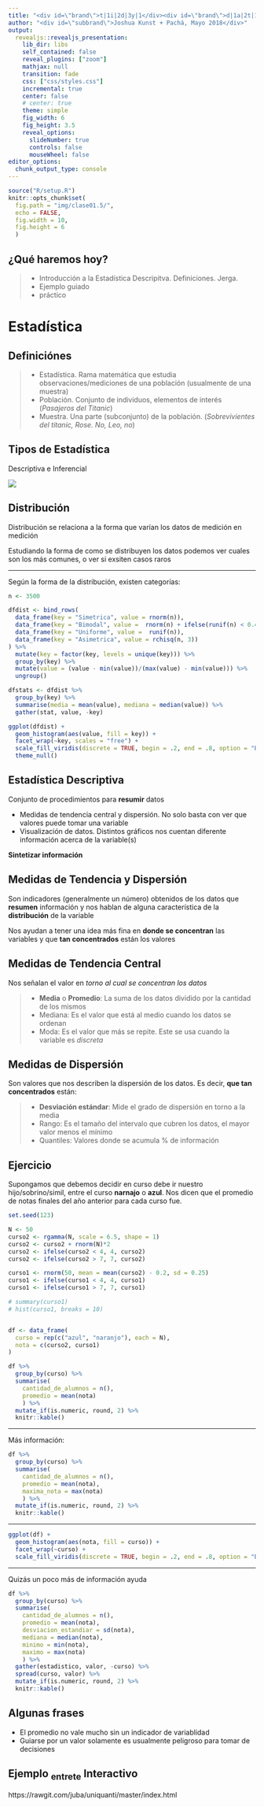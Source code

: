 ```yaml
---
title: "<div id=\"brand\">t|1i|2d|3y|1</div><div id=\"brand\">d|1a|2t|1a|1</div>"
author: "<div id=\"subbrand\">Joshua Kunst + Pachá, Mayo 2018</div>"
output:
  revealjs::revealjs_presentation:
    lib_dir: libs
    self_contained: false
    reveal_plugins: ["zoom"]
    mathjax: null
    transition: fade
    css: ["css/styles.css"]
    incremental: true
    center: false
    # center: true
    theme: simple
    fig_width: 6
    fig_height: 3.5
    reveal_options:
      slideNumber: true
      controls: false
      mouseWheel: false
editor_options: 
  chunk_output_type: console
---
```


```r
source("R/setup.R")
knitr::opts_chunk$set(
  fig.path = "img/clase01.5/",
  echo = FALSE,
  fig.width = 10,
  fig.height = 6
  )
```

## ¿Qué haremos hoy?

> - Introducción a la Estadística Descripitva. Definiciones. Jerga.
> - Ejemplo guiado
> - práctico

# Estadística { .center .white data-background="#2f549e"}

## Definiciónes

> - Estadística. Rama matemática que estudia observaciones/mediciones de una población (usualmente de una muestra)
> - Población. Conjunto de individuos, elementos de interés (_Pasajeros del Titanic_)
> - Muestra. Una parte (subconjunto) de la población. (_Sobrevivientes del titanic, Rose. No, Leo, no_)

## Tipos de Estadística

Descriptiva e Inferencial

![](img/types.png)

## Distribución

Distribución se relaciona a la forma que varían los datos de medición en medición

Estudiando la forma de como se distribuyen los datos podemos ver cuales son los más comunes, o ver si exsiten casos raros

---

Según la forma de la distribución, existen categorías:


```r
n <- 3500

dfdist <- bind_rows(
  data_frame(key = "Simetrica", value = rnorm(n)),
  data_frame(key = "Bimodal", value =  rnorm(n) + ifelse(runif(n) < 0.45, 4, 0)),
  data_frame(key = "Uniforme", value =  runif(n)),
  data_frame(key = "Asimetrica", value = rchisq(n, 3))
) %>%
  mutate(key = factor(key, levels = unique(key))) %>% 
  group_by(key) %>% 
  mutate(value = (value - min(value))/(max(value) - min(value))) %>% 
  ungroup()

dfstats <- dfdist %>% 
  group_by(key) %>% 
  summarise(media = mean(value), mediana = median(value)) %>% 
  gather(stat, value, -key)

ggplot(dfdist) +
  geom_histogram(aes(value, fill = key)) +
  facet_wrap(~key, scales = "free") +
  scale_fill_viridis(discrete = TRUE, begin = .2, end = .8, option = "B") +
  theme_null()
```

## Estadística Descriptiva

Conjunto de procedimientos para __resumir__ datos

- Medidas de tendencia central y dispersión<span class="fragment">. No solo basta con ver que valores puede tomar una variable<span>
- Visualización de datos<span class="fragment">. Distintos gráficos nos cuentan diferente información acerca de la variable(s)<span>

<span class="fragment">__Sintetizar información__<span>


## Medidas de Tendencia y Dispersión

Son indicadores (generalmente un número) obtenidos de los datos 
que __resumen__ información y nos hablan de alguna característica de 
la __distribución__ de la variable

<span class="fragment">Nos ayudan a tener una idea más fina en __donde se concentran__
las variables y que __tan concentrados__ están los valores</span>

## Medidas de Tendencia Central

Nos señalan el valor en _torno al cual se concentran los datos_

>- __Media__ o __Promedio__: La suma de los datos dividido por la cantidad de los mismos
>- Mediana: Es el valor que está al medio cuando los datos se ordenan
>- Moda: Es el valor que más se repite. Este se usa cuando la variable es _discreta_

## Medidas de Dispersión

Son valores que nos describen la dispersión de los datos. Es decir, __que tan concentrados__ están:

>- __Desviación estándar__: Mide el grado de dispersión en torno a la media
>- Rango: Es el tamaño del intervalo que cubren los datos, el mayor valor menos el mínimo
>- Quantiles: Valores donde se acumula % de información

## Ejercicio

Supongamos que debemos decidir en curso debe ir nuestro hijo/sobrino/simil, entre el 
curso __narnajo__ o __azul__. Nos dicen que el promedio de notas finales del año anterior
para cada curso fue.


```r
set.seed(123)

N <- 50
curso2 <- rgamma(N, scale = 6.5, shape = 1)
curso2 <- curso2 + rnorm(N)*2
curso2 <- ifelse(curso2 < 4, 4, curso2)
curso2 <- ifelse(curso2 > 7, 7, curso2)

curso1 <- rnorm(50, mean = mean(curso2) - 0.2, sd = 0.25)
curso1 <- ifelse(curso1 < 4, 4, curso1)
curso1 <- ifelse(curso1 > 7, 7, curso1)

# summary(curso1)
# hist(curso1, breaks = 10)


df <- data_frame(
  curso = rep(c("azul", "naranjo"), each = N),
  nota = c(curso2, curso1)
)

df %>% 
  group_by(curso) %>% 
  summarise(
    cantidad_de_alumnos = n(),
    promedio = mean(nota)
    ) %>%
  mutate_if(is.numeric, round, 2) %>% 
  knitr::kable()
```

---- 

Más información:

```r
df %>% 
  group_by(curso) %>% 
  summarise(
    cantidad_de_alumnos = n(),
    promedio = mean(nota),
    maxima_nota = max(nota)
    ) %>%
  mutate_if(is.numeric, round, 2) %>% 
  knitr::kable()
```

----

```r
ggplot(df) + 
  geom_histogram(aes(nota, fill = curso)) + 
  facet_wrap(~curso) + 
  scale_fill_viridis(discrete = TRUE, begin = .2, end = .8, option = "B") 
```

----

Quizás un poco más de información ayuda

```r
df %>% 
  group_by(curso) %>% 
  summarise(
    cantidad_de_alumnos = n(),
    promedio = mean(nota),
    desviacion_estandiar = sd(nota),
    mediana = median(nota),
    minimo = min(nota),
    maximo = max(nota)
    ) %>% 
  gather(estadistico, valor, -curso) %>% 
  spread(curso, valor) %>%
  mutate_if(is.numeric, round, 2) %>% 
  knitr::kable()
```


## Algunas frases

- El promedio no vale mucho sin un indicador de variablidad
- Guiarse por un valor solamente es usualmente peligroso para tomar de decisiones

## Ejemplo ~entrete~ Interactivo

https://rawgit.com/juba/uniquanti/master/index.html


